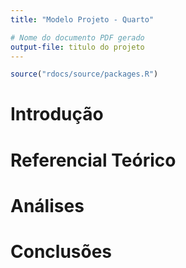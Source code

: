 ```yaml
---
title: "Modelo Projeto - Quarto"

# Nome do documento PDF gerado
output-file: titulo do projeto
---
```

```r
source("rdocs/source/packages.R")
```




# Introdução

# Referencial Teórico

# Análises

# Conclusões
